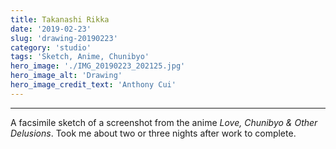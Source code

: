 ```yaml
---
title: Takanashi Rikka
date: '2019-02-23'
slug: 'drawing-20190223'
category: 'studio'
tags: 'Sketch, Anime, Chunibyo'
hero_image: './IMG_20190223_202125.jpg'
hero_image_alt: 'Drawing'
hero_image_credit_text: 'Anthony Cui'
---
```


---

A facsimile sketch of a screenshot from the anime _Love, Chunibyo & Other Delusions_. Took me about two or three nights after work to complete. 